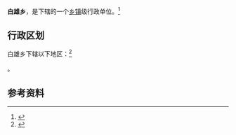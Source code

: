 {{中国乡级行政区|54/24/24/205/000}}

'''白雄乡'''，是{{PRC admin/fullname|54/24/24/205/000|3}}下辖的一个[[乡镇|乡镇]]级行政单位。<ref>{{PRC admin/ref sgc|{{PRC admin/parent|54/24/24/205/000}}}}</ref>

== 行政区划 ==

白雄乡下辖以下地区：<ref>{{PRC admin/ref sgc|54/24/24/205/000}}</ref>

{{PRC admin/children|54/24/24/205/000}}。

== 参考资料 ==

{{reflist}}

{{行政区划小作品}}
{{PRC admin/navcat|54/24/24/205/000}}